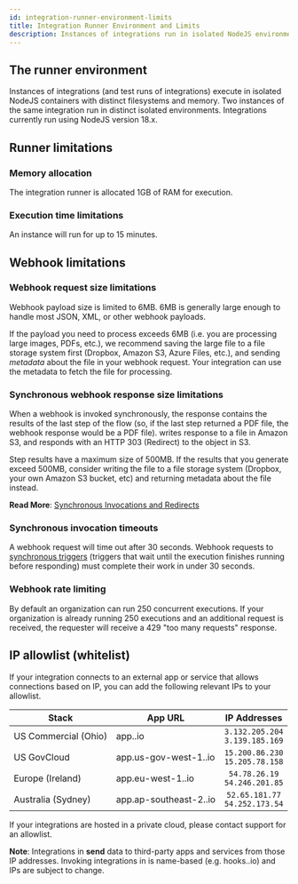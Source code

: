 ```yaml
---
id: integration-runner-environment-limits
title: Integration Runner Environment and Limits
description: Instances of integrations run in isolated NodeJS environments. This page details those environments along with execution limits.
---
```


## The runner environment

Instances of integrations (and test runs of integrations) execute in isolated NodeJS containers with distinct filesystems and memory.
Two instances of the same integration run in distinct isolated environments.
Integrations currently run using NodeJS version 18.x.

## Runner limitations

### Memory allocation

The integration runner is allocated 1GB of RAM for execution.

### Execution time limitations

An instance will run for up to 15 minutes.

## Webhook limitations

### Webhook request size limitations

Webhook payload size is limited to 6MB.
6MB is generally large enough to handle most JSON, XML, or other webhook payloads.

If the payload you need to process exceeds 6MB (i.e. you are processing large images, PDFs, etc.), we recommend saving the large file to a file storage system first (Dropbox, Amazon S3, Azure Files, etc.), and sending _metadata_ about the file in your webhook request.
Your integration can use the metadata to fetch the file for processing.

### Synchronous webhook response size limitations

When a webhook is invoked synchronously, the response contains the results of the last step of the flow (so, if the last step returned a PDF file, the webhook response would be a PDF file).
writes response to a file in Amazon S3, and responds with an HTTP 303 (Redirect) to the object in S3.

Step results have a maximum size of 500MB.
If the results that you generate exceed 500MB, consider writing the file to a file storage system (Dropbox, your own Amazon S3 bucket, etc) and returning metadata about the file instead.

**Read More**: [Synchronous Invocations and Redirects](integration-triggers.mdx#synchronous-invocations-and-redirects)

### Synchronous invocation timeouts

A webhook request will time out after 30 seconds.
Webhook requests to [synchronous triggers](integration-triggers.mdx/#synchronous-and-asynchronous-integrations) (triggers that wait until the execution finishes running before responding) must complete their work in under 30 seconds.

### Webhook rate limiting

By default an organization can run 250 concurrent executions.
If your organization is already running 250 executions and an additional request is received, the requester will receive a 429 "too many requests" response.

## IP allowlist (whitelist)

If your integration connects to an external app or service that allows connections based on IP, you can add the following relevant IPs to your allowlist.

| Stack                | App URL                |             IP Addresses             |
| -------------------- | ---------------------- | :----------------------------------: |
| US Commercial (Ohio) | app..io                | `3.132.205.204`<br />`3.139.185.169` |
| US GovCloud          | app.us-gov-west-1..io  | `15.200.86.230`<br />`15.205.78.158` |
| Europe (Ireland)     | app.eu-west-1..io      |  `54.78.26.19`<br />`54.246.201.85`  |
| Australia (Sydney)   | app.ap-southeast-2..io | `52.65.181.77`<br />`54.252.173.54`  |

If your integrations are hosted in a private cloud, please contact support for an allowlist.

**Note**: Integrations in **send** data to third-party apps and services from those IP addresses.
Invoking integrations in is name-based (e.g. hooks..io) and IPs are subject to change.

